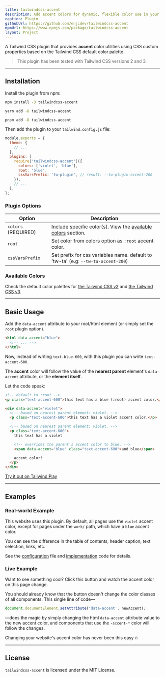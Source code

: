 ```yaml
---
title: tailwindcss-accent
description: Add accent colors for dynamic, flexible color use in your Tailwind CSS project.
caption: Plugin
githubUrl: https://github.com/enjidev/tailwindcss-accent
npmUrl: https://www.npmjs.com/package/tailwindcss-accent
layout: Project
---
```



A Tailwind CSS plugin that provides **accent** color utilities using CSS custom properties based on the Tailwind CSS default color palette.

> This plugin has been tested with Tailwind CSS versions 2 and 3.

---

## Installation

Install the plugin from npm:

<CodeGroup>

```bash {title:npm}
npm install -D tailwindcss-accent
```

```bash {title:yarn}
yarn add -D tailwindcss-accent
```

```bash {title:pnpm}
pnpm add -D tailwindcss-accent
```

</CodeGroup>

Then add the plugin to your `tailwind.config.js` file:

<CodeGroup variant="files">

```js {6-10} showLineNumbers {selected:6-10} {title:tailwind.config.js}
module.exports = {
  theme: {
    // ...
  },
  plugins: [
    require('tailwindcss-accent')({
      colors: ['violet', 'blue'],
      root: 'blue',
      cssVarsPrefix: 'tw-plugin', // result: --tw-plugin-accent-200
    }),
    // ...
  ],
};
```

</CodeGroup>

### Plugin Options

| Option              | Description                                                                        |
| ------------------- | ---------------------------------------------------------------------------------- |
| `colors` (REQUIRED) | Include specific color(s). View the [available colors](#available-colors) section. |
| `root`              | Set color from colors option as `:root` accent color.                              |
| `cssVarsPrefix`     | Set prefix for css variables name. default to 'tw-ta' (e.g: `--tw-ta-accent-200`)  |

### Available Colors

Check the default color palettes for [the Tailwind CSS v2](https://v2.tailwindcss.com/docs/customizing-colors#color-palette-reference) and [the Tailwind CSS v3](https://tailwindcss.com/docs/customizing-colors#default-color-palette).

---

## Basic Usage

Add the `data-accent` attribute to your root/html element (or simply set the `root` plugin option).

```html {footer:false}
<html data-accent="blue">
  <!-- ... -->
</html>
```

Now, instead of writing `text-blue-600`, with this plugin you can write `text-accent-600`.

The **accent** color will follow the value of the **nearest parent** element's <InlineHighlight>`data-accent`</InlineHighlight> attribute, or the **element itself**.

Let the code speak:

```html {footer:false} {inlineHighlight:data-accent|1|violet} {inlineHighlight:text-accent-600|2,3|violet} {inlineHighlight:data-accent|2|blue} {inlineHighlight:text-accent-600|4|blue}
<!-- default to :root -->
<p class="text-accent-600">this text has a blue (:root) accent color.</p>

<div data-accent="violet">
  <!-- based on nearest parent element: violet. -->
  <p class="text-accent-600">this text has a violet accent color.</p>

  <!-- based on nearest parent element: violet. -->
  <p class="text-accent-600">
    this text has a violet

    <!-- overrides the parent's accent color to blue. -->
    <span data-accent="blue" class="text-accent-600">and blue</span>

    accent color!
  </p>
</div>
```

[Try it out on Tailwind Play](https://play.tailwindcss.com/D1HDP9fJhF)

---

## Examples

### Real-world Example

This website uses this plugin. By default, all pages use the `violet` accent color, except for pages under the `work/` path, which have a `blue` accent color.

You can see the difference in the table of contents, header caption, text selection, links, etc.

See the [configuration](https://github.com/enjidev/enji.dev/blob/a6078ba395ea65cc9c1a7ea524adb29b9580406d/apps/enji.dev/tailwind.config.js#L54-L57) file and [implementation](https://github.com/enjidev/enji.dev/blob/a6078ba395ea65cc9c1a7ea524adb29b9580406d/apps/enji.dev/src/providers/ColorAccentProvider.tsx#L18-L20) code for details.

### Live Example

Want to see something cool? Click this button and watch the accent color on this page change.

<AccentDemo />

You should already know that the button doesn't change the color classes of all components. This single line of code&mdash;

```js {copy:false}
document.documentElement.setAttribute('data-accent', newAccent);
```

&mdash;does the magic by simply changing the html `data-accent` attribute value to the new accent color, and components that use the `-accent-*` color will follow the changes.

Changing your website's accent color has never been this easy 🔥

---

## License

`tailwindcss-accent` is licensed under the MIT License.
